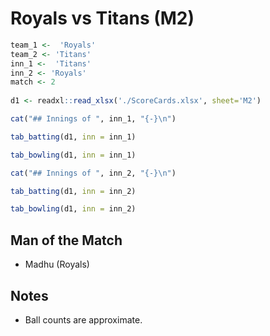 # Royals vs Titans (M2) {-#match2}

```r
team_1 <-  'Royals'
team_2 <- 'Titans'
inn_1 <-  'Titans'
inn_2 <- 'Royals'
match <- 2
  
d1 <- readxl::read_xlsx('./ScoreCards.xlsx', sheet='M2')  

```

```r
cat("## Innings of ", inn_1, "{-}\n")
```
 
```r
tab_batting(d1, inn = inn_1)
```

```r
tab_bowling(d1, inn = inn_1)
```

```r
cat("## Innings of ", inn_2, "{-}\n")
```

```r
tab_batting(d1, inn = inn_2)
```

```r
tab_bowling(d1, inn = inn_2)
```


## Man of the Match {-}

+ Madhu (Royals)

## Notes {-}
+ Ball counts are approximate.
